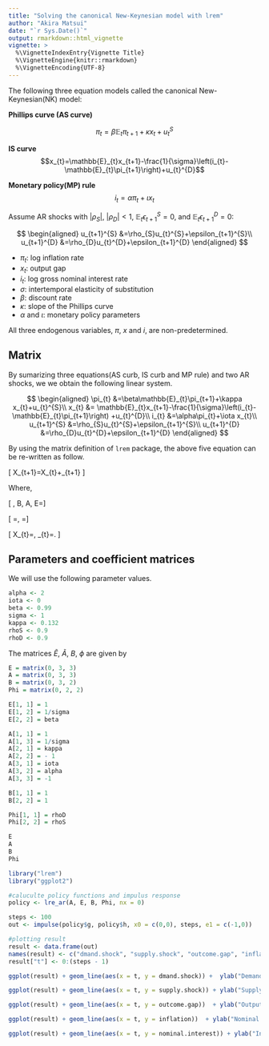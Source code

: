 ```yaml
---
title: "Solving the canonical New-Keynesian model with lrem"
author: "Akira Matsui"
date: "`r Sys.Date()`"
output: rmarkdown::html_vignette
vignette: >
  %\VignetteIndexEntry{Vignette Title}
  %\VignetteEngine{knitr::rmarkdown}
  %\VignetteEncoding{UTF-8}
---
```



The following three equation models called the canonical New-Keynesian(NK) model:

**Phillips curve (AS curve)**

$$\pi_{t}	=\beta\mathbb{E}_{t}\pi_{t+1}+\kappa x_{t}+u_{t}^{S}$$

**IS curve**
$$x_{t}=\mathbb{E}_{t}x_{t+1}-\frac{1}{\sigma}\left(i_{t}-\mathbb{E}_{t}\pi_{t+1}\right)+u_{t}^{D}$$

**Monetary policy(MP) rule**
$$
i_{t}=\alpha\pi_{t}+\iota x_{t}
$$


Assume AR shocks with $|\rho_{S}|$, $|\rho_{D}|<1$, $\mathbb{E}_{t}\epsilon_{t+1}^{S}=0$, and $\mathbb{E}_{t}\epsilon_{t+1}^{D}=0$: 

$$
\begin{aligned}
  u_{t+1}^{S}	&=\rho_{S}u_{t}^{S}+\epsilon_{t+1}^{S}\\
  u_{t+1}^{D}	&=\rho_{D}u_{t}^{D}+\epsilon_{t+1}^{D}
\end{aligned}
$$

* $\pi_{t}$: log inflation rate
* $x_{t}$: output gap
* $i_{t}$: log gross nominal interest rate
* $\sigma$: intertemporal elasticity of substitution
* $\beta$: discount rate
* $\kappa$: slope of the Phillips curve
* $\alpha$ and $\iota$: monetary policy parameters



All three endogenous variables, $\pi$, $x$ and $i$, are non-predetermined.

## Matrix


By sumarizing three equations(AS curb, IS curb and MP rule) and two AR shocks, we we obtain the following linear system.

$$  
  \begin{aligned}
    \pi_{t}	&=\beta\mathbb{E}_{t}\pi_{t+1}+\kappa x_{t}+u_{t}^{S}\\
    x_{t} &= \mathbb{E}_{t}x_{t+1}-\frac{1}{\sigma}\left(i_{t}-\mathbb{E}_{t}\pi_{t+1}\right)
    +u_{t}^{D}\\
    i_{t} &=\alpha\pi_{t}+\iota x_{t}\\
    u_{t+1}^{S}	&=\rho_{S}u_{t}^{S}+\epsilon_{t+1}^{S}\\
    u_{t+1}^{D}	&=\rho_{D}u_{t}^{D}+\epsilon_{t+1}^{D}
  \end{aligned}
$$

By using the matrix definition of `lrem` package, the above five equation can be re-written as follow.

\[
\tilde{E}X_{t+1}=\tilde{A}X_{t}+\epsilon_{t+1}
\]

Where, 

\[
\phi\equiv\left[\begin{array}{cc}
\rho_{d} & 0\\
0 & \rho_{s}
\end{array}\right],\ B\equiv\left[\begin{array}{cc}
-1 & 0\\
0 & -1\\
0 & 0
\end{array}\right],\ A\equiv\left[\begin{array}{ccc}
1 & 0 & \frac{1}{\sigma}\\
\kappa & -1 & 0\\
\iota & \alpha & -1
\end{array}\right],\ E=\left[\begin{array}{ccc}
1 & \frac{1}{\sigma} & 0\\
0 & \beta & 0\\
0 & 0 & 0
\end{array}\right]
\]


\[
\tilde{A}\equiv\left[\begin{array}{cc}
\phi\\
B & A
\end{array}\right]=\left[\begin{array}{ccccc}
\rho_{d}\\
 & \rho_{s}\\
-1 &  & 1 &  & \frac{1}{\sigma}\\
 & -1 & \kappa & -1\\
 &  & \iota & \alpha & -1
\end{array}\right],\ \tilde{E}\equiv\left[\begin{array}{cc}
I\\
 & E
\end{array}\right]=\left[\begin{array}{ccccc}
1\\
 & 1\\
 &  & 1 & \frac{1}{\sigma}\\
 &  &  & \beta\\
\\
\end{array}\right]
\]


\[
X_{t}=\left[\begin{array}{c}
u_{t}^{d}\\
u_{t}^{s}\\
x_{t}\\
\pi_{t}\\
i_{t}
\end{array}\right],\ \epsilon_{t}=\left[\begin{array}{c}
\varepsilon_{t}^{d}\\
\varepsilon_{t}^{s}\\
0\\
0\\
0
\end{array}\right].
\]



## Parameters and coefficient matrices

We will use the following parameter values.


```r
alpha <- 2
iota <- 0
beta <- 0.99
sigma <- 1
kappa <- 0.132
rhoS <- 0.9
rhoD <- 0.9
```

The matrices $\tilde{E}$, $\tilde{A}$, $B$, $\phi$ are given by

```r
E = matrix(0, 3, 3)
A = matrix(0, 3, 3)
B = matrix(0, 3, 2)
Phi = matrix(0, 2, 2)

E[1, 1] = 1
E[1, 2] = 1/sigma
E[2, 2] = beta 

A[1, 1] = 1
A[1, 3] = 1/sigma
A[2, 1] = kappa
A[2, 2] = - 1
A[3, 1] = iota
A[3, 2] = alpha
A[3, 3] = -1

B[1, 1] = 1
B[2, 2] = 1

Phi[1, 1] = rhoD
Phi[2, 2] = rhoS

```

```r
E
A
B
Phi
```

```r
library("lrem")
library("ggplot2")
```

```r
#caluculte policy functions and impulus response
policy <- lre_ar(A, E, B, Phi, nx = 0)

steps <- 100
out <- impulse(policy$g, policy$h, x0 = c(0,0), steps, e1 = c(-1,0))
```

```r
#plotting result
result <- data.frame(out)
names(result) <- c("dmand.shock", "supply.shock", "outcome.gap", "inflation", "nominal.interest")
result["t"] <- 0:(steps - 1)
```

```r
ggplot(result) + geom_line(aes(x = t, y = dmand.shock)) +  ylab("Demand Shock")
```

```r
ggplot(result) + geom_line(aes(x = t, y = supply.shock)) + ylab("Supply Shock")
```

```r
ggplot(result) + geom_line(aes(x = t, y = outcome.gap))  + ylab("Output Gap")
```

```r
ggplot(result) + geom_line(aes(x = t, y = inflation))  + ylab("Nominal Interest Rate")
```

```r
ggplot(result) + geom_line(aes(x = t, y = nominal.interest)) + ylab("Inflation")
```
